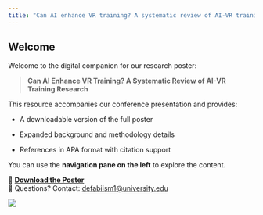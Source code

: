 ```yaml
---
title: "Can AI enhance VR training? A systematic review of AI-VR training research."
---
```


## Welcome

Welcome to the digital companion for our research poster:

> **Can AI Enhance VR Training? A Systematic Review of AI-VR Training Research**

This resource accompanies our conference presentation and provides:

-   A downloadable version of the full poster

-   Expanded background and methodology details

-   References in APA format with citation support

You can use the **navigation pane on the left** to explore the content.

🧾 [**Download the Poster**](../images/poster_logo_center2.pdf)\
📧 Questions? Contact: [defabiism1\@university.edu](mailto:defabiism1@montclair.edu)

![](images/poster_logo_center2.png)
